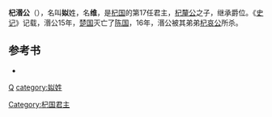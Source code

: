 '''杞湣公'''（{{bd|？||前471年}}），名叫'''姒'''姓，名'''维'''，是[[杞国|杞国]]的第17任君主，[[杞釐公|杞釐公]]之子，继承爵位。《[[史记|史记]]》记载，湣公15年，[[楚国|楚国]]灭亡了[[陈国|陈国]]，16年，湣公被其弟弟[[杞哀公|杞哀公]]所杀。

==参考书==
* {{Wikisource history|史記|036|陳杞世家}}
{{中国皇帝|父 [[杞僖公|杞僖公]] |弟 [[杞哀公|杞哀公]]|[[杞国|杞国君主]]|前486年－前471年}}
{{杞国君主}}
{{China-monarch-stub}}

[[Category:杞国君主|Category:杞国君主]]
[[category:春秋战国人物|Q]]
[[category:姒姓|category:姒姓]]